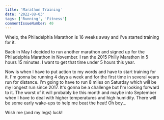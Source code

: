 ```yaml
---
title: 'Marathon Training'
date: '2022-08-03'
tags: ['Running', 'Fitness']
commentIssueNumber: 40
---
```


Whelp, the Philadelphia Marathon is 16 weeks away and I've started training for it.

Back in May I decided to run another marathon and signed up for the Philadelphia Marathon in November. I ran the 2015 Philly Marathon in 5 hours 15 minutes. I want to get that time under 5 hours this year.

Now is when I have to put action to my words and have to start training for it. I'm gonna be running 4 days a week and for the first time in several years run for distance. I'm going to have to run 8 miles on Saturday which will be my longest run since 2017. It's gonna be a challenge but I'm looking forward to it. The worst of it will probably be this month and maybe into September when I have to deal with higher temperatures and high humidity. There will be some early wake-ups to help me beat the heat! Oh boy...

Wish me (and my legs) luck!